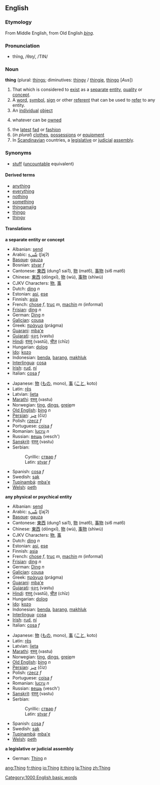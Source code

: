 ==English==
===Etymology===
From Middle English, from Old English ''[[þing]]''.

===Pronunciation===
*thĭng, /θɪŋ/, /TIN/

===Noun===
'''thing''' (plural: [[things]]; diminutives: [[thingy]] / [[thingie]], [[thingo]] [''Aus''])

# That which is considered to [[exist]] as a [[separate]] [[entity]], [[quality]] or [[concept]].
# A [[word]], [[symbol]], [[sign]] or other [[referent]] that can be used to [[refer]] to any entity.
# An [[individual]] [[object]]
#{{law}} whatever can be [[owned]]
# the [[latest]] [[fad]] or [[fashion]]
#(''in plural'') [[clothes]], [[possessions]] or [[equipment]]
# In [[Scandinavian]] countries, a [[legislative]] or [[judicial]] [[assembly]].

===Synonyms===
*[[stuff]] ([[uncountable]] equivalent)

====Derived terms====
*[[anything]]
*[[everything]]
*[[nothing]]
*[[something]]
*[[thingamajig]]<!-- various spellings -->
*[[thingo]]
*[[thingy]]

====Translations====
'''a separate entity or concept'''
{{top}}
*Albanian: [[send]]
*Arabic: [[شيء|شّيء]] (ʃajʔ)
*[[Basque]]: [[gauza]]
*Bosnian: [[stvar]] ''f''
*Cantonese: [[東西]] (dung1 sai1), [[物]] (mat6), [[事物]] (si6 mat6)
*Chinese: [[東西]] (dōngxī), [[物]] (wù), [[事物]] (shìwù)
*CJKV Characters: [[物]], [[事]]
*Dutch: [[ding]] ''n''
*Estonian: [[asi]], [[ese]]
*Finnish: [[asia]]
*French:  [[chose]] ''f'', [[truc]] ''m'', [[machin]] ''m'' (informal)
*[[Frisian]]: [[ding]] ''n''
*German: [[Ding]] ''n''
*[[Galician]]: [[cousa]]
*Greek: [[πράγμα]] (prágma)
*[[Guarani]]: [[mba'e]]
*[[Gujarati]]: [[વસ્તુ]] (vastu)
*[[Hindi]]: [[वस्तू]] (vastū), [[चीज़]] (chīz)
*Hungarian: [[dolog]]
*[[Ido]]: [[kozo]]
*Indonesian: [[benda]], [[barang]], [[makhluk]]
*[[Interlingua]]: [[cosa]]
*[[Irish]]: [[rud]], [[ní]]
*Italian: [[cosa]] ''f''
{{mid}}
*Japanese: [[物]] ([[もの]], mono), [[事]] ([[こと]], koto)
*Latin: [[rēs]]
*Latvian: [[lieta]]
*[[Marathi]]: [[वस्तु]] (vastu)
*Norwegian: [[ting]], [[dings]], [[greie]]''m''
*[[Old English]]: [[þing]] ''n''
*[[Persian]]: [[چيز]] (čiz)
*Polish: [[rzecz]] ''f''
*Portuguese: [[coisa]] ''f''
*Romanian: [[lucru]] ''n''
*Russian: [[вещь]] (vesch')
*[[Sanskrit]]: [[वस्तु]] (vastu)
*Serbian:
*:Cyrillic: [[ствар]] ''f''
*:Latin: [[stvar]] ''f''
*Spanish: [[cosa]] ''f''
*Swedish: [[sak]]
*[[Tupinambá]]: [[mba'e]]
*[[Welsh]]: [[peth]]
{{bottom}}

'''any physical or psychical entity'''
{{top}}
*Albanian: [[send]]
*Arabic: [[شيء|شّيء]] (ʃajʔ)
*[[Basque]]: [[gauza]]
*Cantonese: [[東西]] (dung1 sai1), [[物]] (mat6), [[事物]] (si6 mat6)
*Chinese: [[東西]] (dōngxī), [[物]] (wù), [[事物]] (shìwù)
*CJKV Characters: [[物]], [[事]]
*Dutch: [[ding]] ''n''
*Estonian: [[asi]], [[ese]]
*Finnish: [[asia]]
*French:  [[chose]] ''f'', [[truc]] ''m'', [[machin]] ''m'' (informal)
*[[Frisian]]: [[ding]] ''n''
*German: [[Ding]] ''n''
*[[Galician]]: [[cousa]]
*Greek: [[πράγμα]] (prágma)
*[[Guarani]]: [[mba'e]]
*[[Gujarati]]: [[વસ્તુ]] (vastu)
*[[Hindi]]: [[वस्तू]] (vastū), [[चीज़]] (chīz)
*Hungarian: [[dolog]]
*[[Ido]]: [[kozo]]
*Indonesian: [[benda]], [[barang]], [[makhluk]]
*[[Interlingua]]: [[cosa]]
*[[Irish]]: [[rud]], [[ní]]
*Italian: [[cosa]] ''f''
{{mid}}
*Japanese: [[物]] ([[もの]], mono), [[事]] ([[こと]], koto)
*Latin: [[rēs]]
*Latvian: [[lieta]]
*[[Marathi]]: [[वस्तु]] (vastu)
*Norwegian: [[ting]], [[dings]], [[greie]]''m''
*[[Old English]]: [[þing]] ''n''
*[[Persian]]: [[چيز]] (čiz)
*Polish: [[rzecz]] ''f''
*Portuguese: [[coisa]] ''f''
*Romanian: [[lucru]] ''n''
*Russian: [[вещь]] (vesch')
*[[Sanskrit]]: [[वस्तु]] (vastu)
*Serbian:
*:Cyrillic: [[ствар]] ''f''
*:Latin: [[stvar]] ''f''
*Spanish: [[cosa]] ''f''
*Swedish: [[sak]]
*[[Tupinambá]]: [[mba'e]]
*[[Welsh]]: [[peth]]
{{bottom}}

'''a legislative or judicial assembly'''
{{top}}
*German: [[Thing]] ''n''
{{mid}}
{{bottom}}

[[Category:1000 English basic words]]

[[ang:Thing]]
[[fr:thing]]
[[io:Thing]]
[[it:thing]]
[[la:Thing]]
[[zh:Thing]]
